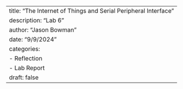 ---
title: "The Internet of Things and Serial Peripheral Interface"
description: "Lab 6"
author: "Jason Bowman"
date: "9/9/2024"
categories:
  - Reflection
  - Lab Report
draft: false
---